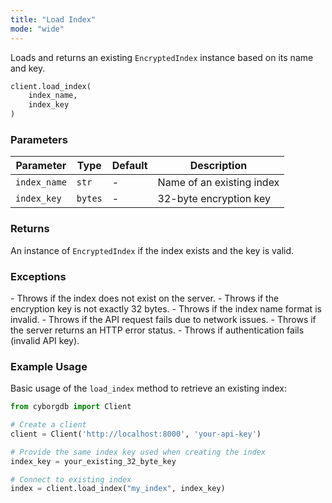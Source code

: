 ```yaml
---
title: "Load Index"
mode: "wide"
---
```


Loads and returns an existing `EncryptedIndex` instance based on its name and key.

```python
client.load_index(
    index_name,
    index_key
)
```

### Parameters

| Parameter | Type | Default | Description |
|-----------|------|---------|-------------|
| `index_name` | `str` | - | Name of an existing index |
| `index_key` | `bytes` | - | 32-byte encryption key |

### Returns

An instance of `EncryptedIndex` if the index exists and the key is valid.

### Exceptions

<AccordionGroup>
    <Accordion title="Error">
        - Throws if the index does not exist on the server.
        - Throws if the encryption key is not exactly 32 bytes.
        - Throws if the index name format is invalid.
    </Accordion>
    <Accordion title="Network/API Errors">
        - Throws if the API request fails due to network issues.
        - Throws if the server returns an HTTP error status.
        - Throws if authentication fails (invalid API key).
    </Accordion>
</AccordionGroup>

### Example Usage

Basic usage of the `load_index` method to retrieve an existing index:

```python
from cyborgdb import Client

# Create a client
client = Client('http://localhost:8000', 'your-api-key')

# Provide the same index key used when creating the index
index_key = your_existing_32_byte_key

# Connect to existing index
index = client.load_index("my_index", index_key)
```